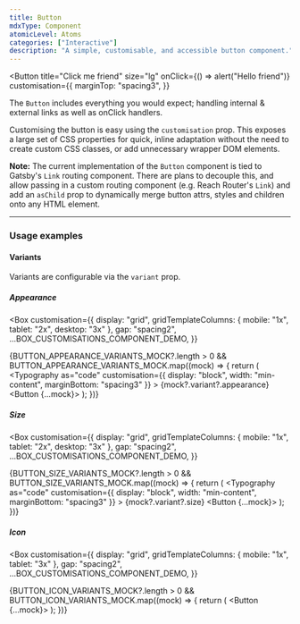 ```yaml
---
title: Button
mdxType: Component
atomicLevel: Atoms
categories: ["Interactive"]
description: "A simple, customisable, and accessible button component."
---
```



<Button
  title="Click me friend"
  size="lg"
  onClick={() => alert("Hello friend")}
  customisation={{
    marginTop: "spacing3",
  }}
></Button>

The `Button` includes everything you would expect; handling internal & external
links as well as onClick handlers.

Customising the button is easy using the `customisation` prop. This exposes a
large set of CSS properties for quick, inline adaptation without the need to
create custom CSS classes, or add unnecessary wrapper DOM elements.

**Note:** The current implementation of the `Button` component is tied to
Gatsby's `Link` routing component. There are plans to decouple this, and allow
passing in a custom routing component (e.g. Reach Router's `Link`) and add an
`asChild` prop to dynamically merge button attrs, styles and children onto any
HTML element.

---

### Usage examples

#### Variants

Variants are configurable via the `variant` prop.

##### Appearance

<Box
  customisation={{
    display: "grid",
    gridTemplateColumns: { mobile: "1x", tablet: "2x", desktop: "3x" },
    gap: "spacing2",
    ...BOX_CUSTOMISATIONS_COMPONENT_DEMO,
  }}
>
  {BUTTON_APPEARANCE_VARIANTS_MOCK?.length > 0 &&
    BUTTON_APPEARANCE_VARIANTS_MOCK.map((mock) => {
      return (
        <Box>
            <Typography
              as="code"
              customisation={{ display: "block", width: "min-content", marginBottom: "spacing3" }}
            >
              {mock?.variant?.appearance}
            </Typography>
          <Button {...mock}></Button>
        </Box>
      );
    })}

</Box>

##### Size

<Box
  customisation={{
    display: "grid",
    gridTemplateColumns: { mobile: "1x", tablet: "2x", desktop: "3x" },
    gap: "spacing2",
    ...BOX_CUSTOMISATIONS_COMPONENT_DEMO,
  }}
>
  {BUTTON_SIZE_VARIANTS_MOCK?.length > 0 &&
    BUTTON_SIZE_VARIANTS_MOCK.map((mock) => {
      return (
        <Box>
            <Typography
              as="code"
              customisation={{ display: "block", width: "min-content", marginBottom: "spacing3" }}
            >
              {mock?.variant?.size}
            </Typography>
          <Button {...mock}></Button>
        </Box>
      );
    })}

</Box>

##### Icon

<Box
  customisation={{
    display: "grid",
    gridTemplateColumns: { mobile: "1x", tablet: "3x" },
    gap: "spacing2",
    ...BOX_CUSTOMISATIONS_COMPONENT_DEMO,
  }}
>
  {BUTTON_ICON_VARIANTS_MOCK?.length > 0 &&
    BUTTON_ICON_VARIANTS_MOCK.map((mock) => {
      return (
        <Box>
          <Button {...mock}></Button>
        </Box>
      );
    })}
</Box>
